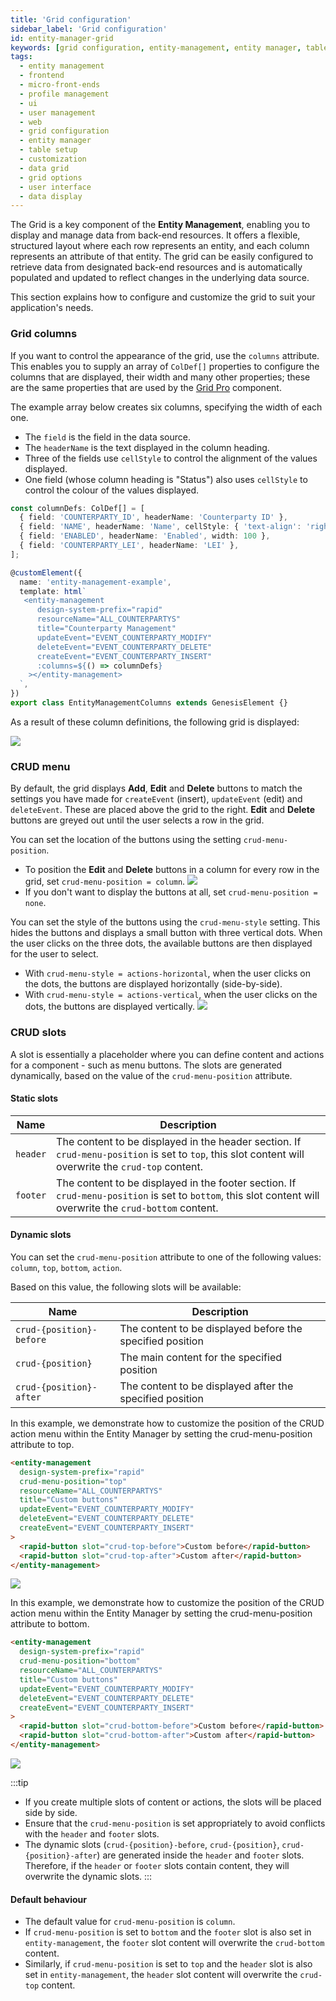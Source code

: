 ```yaml
---
title: 'Grid configuration'
sidebar_label: 'Grid configuration'
id: entity-manager-grid
keywords: [grid configuration, entity-management, entity manager, table setup, customization, data grid, UI, frontend, grid options, user interface, data display, micro-front-ends]
tags:
  - entity management
  - frontend
  - micro-front-ends
  - profile management
  - ui
  - user management
  - web
  - grid configuration
  - entity manager
  - table setup
  - customization
  - data grid
  - grid options
  - user interface
  - data display
---
```




The Grid is a key component of the **Entity Management**, enabling you to display and manage data from back-end resources. 
It offers a flexible, structured layout where each row represents an entity, and each column represents an attribute of that entity. 
The grid can be easily configured to retrieve data from designated back-end resources and is automatically populated and updated to reflect changes in the underlying data source.

This section explains how to configure and customize the grid to suit your application's needs.

### Grid columns
If you want to control the appearance of the grid, use the `columns` attribute. This enables you to supply an array of `ColDef[]` properties to configure the columns that are displayed, their width and many other properties; these are the same properties that are used by the [Grid Pro](../003_grid-pro/index.mdx) component.

The example array below creates six columns, specifying the width of each one. 
- The `field` is the field in the data source.
- The `headerName` is the text displayed in the column heading.
- Three of the fields use `cellStyle` to control the alignment of the values displayed. 
- One field (whose column heading is "Status") also uses `cellStyle` to control the colour of the values displayed. 

```typescript
const columnDefs: ColDef[] = [
  { field: 'COUNTERPARTY_ID', headerName: 'Counterparty ID' },
  { field: 'NAME', headerName: 'Name', cellStyle: { 'text-align': 'right', color: 'red' } },
  { field: 'ENABLED', headerName: 'Enabled', width: 100 },
  { field: 'COUNTERPARTY_LEI', headerName: 'LEI' },
];

@customElement({
  name: 'entity-management-example',
  template: html`
   <entity-management
      design-system-prefix="rapid"
      resourceName="ALL_COUNTERPARTYS"
      title="Counterparty Management"
      updateEvent="EVENT_COUNTERPARTY_MODIFY"
      deleteEvent="EVENT_COUNTERPARTY_DELETE"
      createEvent="EVENT_COUNTERPARTY_INSERT"
      :columns=${() => columnDefs}
    ></entity-management>
  `,
})
export class EntityManagementColumns extends GenesisElement {}
```

As a result of these column definitions, the following grid is displayed:

![](/img/foundation-entity-management/entity-counterparty-columns.png)

### CRUD menu

By default, the grid displays **Add**, **Edit** and **Delete** buttons to match the settings you have made for `createEvent` (insert), `updateEvent` (edit) and `deleteEvent`. These are placed above the grid to the right. **Edit** and **Delete** buttons are greyed out until the user selects a row in the grid.

You can set the location of the buttons using the setting `crud-menu-position`. 

- To position the **Edit** and **Delete** buttons in a column for every row in the grid, set `crud-menu-position = column`.
![](/img/column-buttons.png)
- If you don't want to display the buttons at all, set `crud-menu-position = none`.

You can set the style of the buttons using the `crud-menu-style` setting. This hides the buttons and displays a small button with three vertical dots. When the user clicks on the three dots, the available buttons are then displayed for the user to select.

- With `crud-menu-style = actions-horizontal`, when the user clicks on the dots, the buttons are displayed horizontally (side-by-side).
- With `crud-menu-style = actions-vertical`, when the user clicks on the dots, the buttons are displayed vertically.
![](/img/style-vertical.png)

### CRUD slots

A slot is essentially a placeholder where you can define content and actions for a component - such as menu buttons. The slots are generated dynamically, based on the value of the `crud-menu-position` attribute.

#### Static slots

| Name    | Description                                                         |
|---------|---------------------------------------------------------------------|
| `header`| The content to be displayed in the header section. If `crud-menu-position` is set to `top`, this slot content will overwrite the `crud-top` content. |
| `footer`| The content to be displayed in the footer section. If `crud-menu-position` is set to `bottom`, this slot content will overwrite the `crud-bottom` content. |

#### Dynamic slots

You can set the `crud-menu-position` attribute to one of the following values: `column`, `top`, `bottom`, `action`. 

Based on this value, the following slots will be available:

| Name                        | Description                                                         |
|-----------------------------|---------------------------------------------------------------------|
| `crud-{position}-before`    | The content to be displayed before the specified position           |
| `crud-{position}`           | The main content for the specified position                         |
| `crud-{position}-after`     | The content to be displayed after the specified position            |


In this example, we demonstrate how to customize the position of the CRUD action menu within the Entity Manager by setting the crud-menu-position attribute to top.

```html
<entity-management
  design-system-prefix="rapid"
  crud-menu-position="top"
  resourceName="ALL_COUNTERPARTYS"
  title="Custom buttons"
  updateEvent="EVENT_COUNTERPARTY_MODIFY"
  deleteEvent="EVENT_COUNTERPARTY_DELETE"
  createEvent="EVENT_COUNTERPARTY_INSERT"
>
  <rapid-button slot="crud-top-before">Custom before</rapid-button>
  <rapid-button slot="crud-top-after">Custom after</rapid-button>
</entity-management>
```

![](/img/foundation-entity-management/crud-top-example.png)

In this example, we demonstrate how to customize the position of the CRUD action menu within the Entity Manager by setting the crud-menu-position attribute to bottom.

```html
<entity-management
  design-system-prefix="rapid"
  crud-menu-position="bottom"
  resourceName="ALL_COUNTERPARTYS"
  title="Custom buttons"
  updateEvent="EVENT_COUNTERPARTY_MODIFY"
  deleteEvent="EVENT_COUNTERPARTY_DELETE"
  createEvent="EVENT_COUNTERPARTY_INSERT"
>
  <rapid-button slot="crud-bottom-before">Custom before</rapid-button>
  <rapid-button slot="crud-bottom-after">Custom after</rapid-button>
</entity-management>
```
![](/img/foundation-entity-management/crud-bottom-example.png)

:::tip
- If you create multiple slots of content or actions, the slots will be placed side by side.
- Ensure that the `crud-menu-position` is set appropriately to avoid conflicts with the `header` and `footer` slots.
- The dynamic slots (`crud-{position}-before`, `crud-{position}`, `crud-{position}-after`) are generated inside the `header` and `footer` slots. Therefore, if the `header` or `footer` slots contain content, they will overwrite the dynamic slots.
:::

#### Default behaviour

- The default value for `crud-menu-position` is `column`.
- If `crud-menu-position` is set to `bottom` and the `footer` slot is also set in `entity-management`, the `footer` slot content will overwrite the `crud-bottom` content.
- Similarly, if `crud-menu-position` is set to `top` and the `header` slot is also set in `entity-management`, the `header` slot content will overwrite the `crud-top` content.

